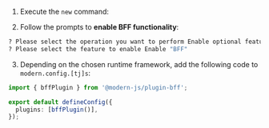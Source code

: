 
1. Execute the `new` command:

<PackageManagerTabs command="run new" />

2. Follow the prompts to **enable BFF functionality**:

```bash
? Please select the operation you want to perform Enable optional features
? Please select the feature to enable Enable "BFF"
```

3. Depending on the chosen runtime framework, add the following code to `modern.config.[tj]s`:

```ts title="modern.config.ts"
import { bffPlugin } from '@modern-js/plugin-bff';

export default defineConfig({
  plugins: [bffPlugin()],
});
```
